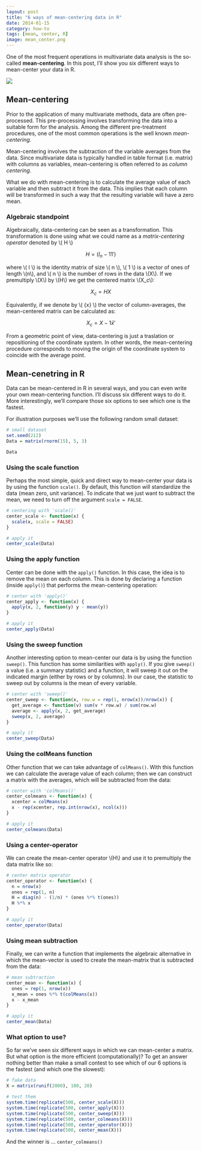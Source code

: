 ```yaml
---
layout: post
title: "6 ways of mean-centering data in R"
date: 2014-01-15
category: how-to
tags: [mean, center, R]
image: mean_center.png
---
```


One of the most frequent operations in multivariate data analysis is the so-called **mean-centering**. In this post, I'll show you six different ways to mean-center your data in R.

<!--more-->

![](/images/mean_center.png)

## Mean-centering

Prior to the application of many multivariate methods, data are often pre-processed. This pre-processing involves transforming the data into a suitable form for the analysis. Among the different pre-treatment procedures, one of the most common operations is the well known *mean-centering*. 

Mean-centering involves the subtraction of the variable averages from the data. Since multivariate data is typically handled in table format (i.e. matrix) with columns as variables, mean-centering is often referred to as *column centering*.

What we do with mean-centering is to calculate the average value of each variable and then subtract it from the data. This implies that each column will be transformed in such a way that the resulting variable will have a zero mean.


### Algebraic standpoint

Algebraically, data-centering can be seen as a transformation. This transformation is done using what we could name as a *matrix-centering operator* denoted by \\( H \\)

$$ H = (I_{n} - 1 1') $$

where \\( I \\) is the identity matrix of size \\( n \\), \\( 1 \\) is a vector of ones of length \\(n\\), and \\( n \\) is the number of rows in the data \\(X\\). If we premultiply \\(X\\) by \\(H\\) we get the centered matrix \\(X_c\\):

$$ X_c = H X $$

Equivalently, if we denote by \\( \bar{x} \\) the vector of column-averages, the mean-centered matrix can be calculated as:

$$ X_c = X - 1 \bar{x}' $$

From a geometric point of view, data-centering is just a traslation or repositioning of the coordinate system. In other words, the mean-centering procedure corresponds to moving the origin of the coordinate system to coincide with the average point.


## Mean-cenetring in R

Data can be mean-centered in R in several ways, and you can even write your own mean-centering function. I'll discuss six different ways to do it. More interestingly, we'll compare those six options to see which one is the fastest.

For illustration purposes we'll use the following random small dataset:
```r
# small dataset
set.seed(212)
Data = matrix(rnorm(15), 5, 3)

Data
```


### Using the scale function

Perhaps the most simple, quick and direct way to mean-center your data is by using the function ```scale()```. By default, this function will standardize the data (mean zero, unit variance). To indicate that we just want to subtract the mean, we need to turn off the argument ```scale = FALSE```.
```r
# centering with 'scale()'
center_scale <- function(x) {
  scale(x, scale = FALSE)
}

# apply it
center_scale(Data)
```


### Using the apply function

Center can be done with the ```apply()``` function. In this case, the idea is to remove the mean on each column. This is done by declaring a function (inside ```apply()```) that performs the mean-centering operation:
```r
# center with 'apply()'
center_apply <- function(x) {
  apply(x, 2, function(y) y - mean(y))
}

# apply it
center_apply(Data)
```


### Using the sweep function

Another interesting option to mean-center our data is by using the function ```sweep()```. This function has some similarities with ```apply()```. If you give ```sweep()``` a value (i.e. a summary statistic) and a function, it will sweep it out on the indicated margin (either by rows or by columns). In our case, the statistic to sweep out by columns is the mean of every variable.
```r
# center with 'sweep()'
center_sweep <- function(x, row.w = rep(1, nrow(x))/nrow(x)) {
  get_average <- function(v) sum(v * row.w) / sum(row.w)
  average <- apply(x, 2, get_average)
  sweep(x, 2, average)
}

# apply it
center_sweep(Data)
```


### Using the colMeans function

Other function that we can take advantage of ```colMeans()```. With this function we can calculate the average value of each column; then we can construct a matrix with the averages, which will be subtracted from the data:
```r
# center with 'colMeans()'
center_colmeans <- function(x) {
  xcenter = colMeans(x)
  x - rep(xcenter, rep.int(nrow(x), ncol(x)))  
}

# apply it
center_colmeans(Data)
```


### Using a center-operator

We can create the mean-center operator \\(H\\) and use it to premultiply the data matrix like so:
```r
# center matrix operator
center_operator <- function(x) {
  n = nrow(x)
  ones = rep(1, n)
  H = diag(n) - (1/n) * (ones %*% t(ones))
  H %*% x
}

# apply it
center_operator(Data)
```


### Using mean subtraction

Finally, we can write a function that implements the algebraic alternative in which the mean-vector is used to create the mean-matrix that is subtracted from the data:
```r
# mean subtraction
center_mean <- function(x) {
  ones = rep(1, nrow(x))
  x_mean = ones %*% t(colMeans(x))
  x - x_mean
}

# apply it
center_mean(Data)
```


### What option to use?

So far we've seen six different ways in which we can mean-center a matrix. But what option is the more efficient (computationally)? To get an answer nothing better than make a small contest to see which of our 6 options is the fastest (and which one the slowest):
```r
# fake data
X = matrix(runif(2000), 100, 20)

# test them
system.time(replicate(500, center_scale(X)))
system.time(replicate(500, center_apply(X)))
system.time(replicate(500, center_sweep(X)))
system.time(replicate(500, center_colmeans(X)))
system.time(replicate(500, center_operator(X)))
system.time(replicate(500, center_mean(X)))
```

And the winner is ... ```center_colmeans()```
